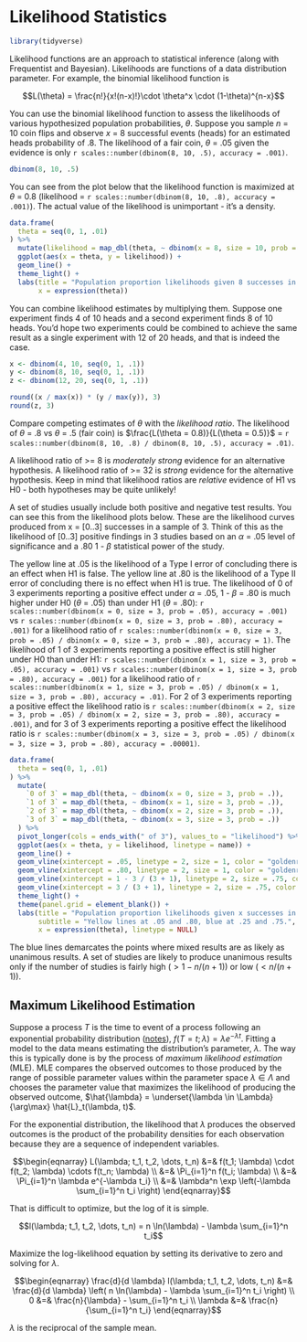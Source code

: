 # Likelihood Statistics

```r
library(tidyverse)
```

Likelihood functions are an approach to statistical inference (along with Frequentist and Bayesian). Likelihoods are functions of a data distribution parameter. For example, the binomial likelihood function is 

$$L(\theta) = \frac{n!}{x!(n-x)!}\cdot \theta^x \cdot (1-\theta)^{n-x}$$

You can use the binomial likelihood function to assess the likelihoods of various hypothesized population probabilities, $\theta$. Suppose you sample *n* = 10 coin flips and observe *x* = 8 successful events (heads) for an estimated heads probability of .8. The likelihood of a fair coin, $\theta$ = .05 given the evidence is only `r scales::number(dbinom(8, 10, .5), accuracy = .001)`.

```r
dbinom(8, 10, .5)
```

You can see from the plot below that the likelihood function is maximized at $\theta$ = 0.8 (likelihood = `r scales::number(dbinom(8, 10, .8), accuracy = .001)`). The actual value of the likelihood is unimportant - it's a density.

```r
data.frame(
  theta = seq(0, 1, .01)
) %>%
  mutate(likelihood = map_dbl(theta, ~ dbinom(x = 8, size = 10, prob = .))) %>%
  ggplot(aes(x = theta, y = likelihood)) +
  geom_line() +
  theme_light() +
  labs(title = "Population proportion likelihoods given 8 successes in sample of n = 10",
       x = expression(theta))
```

You can combine likelihood estimates by multiplying them. Suppose one experiment finds 4 of 10 heads and a second experiment finds 8 of 10 heads. You'd hope two experiments could be combined to achieve the same result as a single experiment with 12 of 20 heads, and that is indeed the case.

```r
x <- dbinom(4, 10, seq(0, 1, .1))
y <- dbinom(8, 10, seq(0, 1, .1))
z <- dbinom(12, 20, seq(0, 1, .1))

round((x / max(x)) * (y / max(y)), 3)
round(z, 3)
```

Compare competing estimates of $\theta$ with the *likelihood ratio*. The likelihood of $\theta$ = .8 vs $\theta$ = .5 (fair coin) is $\frac{L(\theta = 0.8)}{L(\theta = 0.5)}$ = `r scales::number(dbinom(8, 10, .8) / dbinom(8, 10, .5), accuracy = .01)`.

A likelihood ratio of >= 8 is *moderately strong* evidence for an alternative hypothesis. A likelihood ratio of >= 32 is *strong* evidence for the alternative hypothesis. Keep in mind that likelihood ratios are *relative* evidence of H1 vs H0 - both hypotheses may be quite unlikely!

A set of studies usually include both positive and negative test results. You can see this from the likelihood plots below. These are the likelihood curves produced from x = [0..3] successes in a sample of 3. Think of this as the likelihood of [0..3] positive findings in 3 studies based on an $\alpha$ = .05 level of significance and a .80 1 - $\beta$ statistical power of the study. 

The yellow line at .05 is the likelihood of a Type I error of concluding there is an effect when H1 is false. The yellow line at .80 is the likelihood of a Type II error of concluding there is no effect when H1 is true. The likelihood of 0 of 3 experiments reporting a positive effect under $\alpha$ = .05, 1 - $\beta$ = .80 is much higher under H0 ($\theta$ = .05) than under H1 ($\theta$ = .80): `r scales::number(dbinom(x = 0, size = 3, prob = .05), accuracy = .001)` vs `r scales::number(dbinom(x = 0, size = 3, prob = .80), accuracy = .001)` for a likelihood ratio of `r scales::number(dbinom(x = 0, size = 3, prob = .05) / dbinom(x = 0, size = 3, prob = .80), accuracy = 1)`. The likelihood of 1 of 3 experiments reporting a positive effect is still higher under H0 than under H1: `r scales::number(dbinom(x = 1, size = 3, prob = .05), accuracy = .001)` vs `r scales::number(dbinom(x = 1, size = 3, prob = .80), accuracy = .001)` for a likelihood ratio of `r scales::number(dbinom(x = 1, size = 3, prob = .05) / dbinom(x = 1, size = 3, prob = .80), accuracy = .01)`. For 2 of 3 experiments reporting a positive effect the likelihood ratio is `r scales::number(dbinom(x = 2, size = 3, prob = .05) / dbinom(x = 2, size = 3, prob = .80), accuracy = .001)`, and for 3 of 3 experiments reporting a positive effect the likelihood ratio is `r scales::number(dbinom(x = 3, size = 3, prob = .05) / dbinom(x = 3, size = 3, prob = .80), accuracy = .00001)`.

```r
data.frame(
  theta = seq(0, 1, .01)
) %>%
  mutate(
    `0 of 3` = map_dbl(theta, ~ dbinom(x = 0, size = 3, prob = .)),
    `1 of 3` = map_dbl(theta, ~ dbinom(x = 1, size = 3, prob = .)),
    `2 of 3` = map_dbl(theta, ~ dbinom(x = 2, size = 3, prob = .)),
    `3 of 3` = map_dbl(theta, ~ dbinom(x = 3, size = 3, prob = .))
  ) %>%
  pivot_longer(cols = ends_with(" of 3"), values_to = "likelihood") %>%
  ggplot(aes(x = theta, y = likelihood, linetype = name)) +
  geom_line() +
  geom_vline(xintercept = .05, linetype = 2, size = 1, color = "goldenrod") +
  geom_vline(xintercept = .80, linetype = 2, size = 1, color = "goldenrod") +
  geom_vline(xintercept = 1 - 3 / (3 + 1), linetype = 2, size = .75, color = "steelblue") +
  geom_vline(xintercept = 3 / (3 + 1), linetype = 2, size = .75, color = "steelblue") +
  theme_light() +
  theme(panel.grid = element_blank()) +
  labs(title = "Population proportion likelihoods given x successes in sample of n = 3",
       subtitle = "Yellow lines at .05 and .80, blue at .25 and .75.",
       x = expression(theta), linetype = NULL)
```

The blue lines demarcates the points where mixed results are as likely as unanimous results. A set of studies are likely to produce unanimous results only if the number of studies is fairly high $(\gt 1 - n / (n+1))$ or low $(< n / (n + 1))$. 

## Maximum Likelihood Estimation

Suppose a process $T$ is the time to event of a process following an exponential probability distribution ([notes](https://bookdown.org/mpfoley1973/probability/exponential.html)), $f(T = t; \lambda) = \lambda e^{-\lambda t}$. Fitting a model to the data means estimating the distribution's parameter, $\lambda$. The way this is typically done is by the process of *maximum likelihood estimation* (MLE). MLE compares the observed outcomes to those produced by the range of possible parameter values within the parameter space $\lambda \in \Lambda$ and chooses the parameter value that maximizes the likelihood of producing the observed outcome, $\hat{\lambda} = \underset{\lambda \in \Lambda}{\arg\max} \hat{L}_t(\lambda, t)$.

For the exponential distribution, the likelihood that $\lambda$ produces the observed outcomes is the product of the probability densities for each observation because they are a sequence of independent variables.

$$\begin{eqnarray}
L(\lambda; t_1, t_2, \dots, t_n) &=& f(t_1; \lambda) \cdot f(t_2; \lambda) \cdots f(t_n; \lambda) \\
&=& \Pi_{i=1}^n f(t_i; \lambda) \\
&=& \Pi_{i=1}^n \lambda e^{-\lambda t_i} \\
&=& \lambda^n \exp \left(-\lambda \sum_{i=1}^n t_i \right)
\end{eqnarray}$$

That is difficult to optimize, but the log of it is simple.

$$l(\lambda; t_1, t_2, \dots, t_n) = n \ln(\lambda) - \lambda \sum_{i=1}^n t_i$$

Maximize the log-likelihood equation by setting its derivative to zero and solving for $\lambda$.

$$\begin{eqnarray}
\frac{d}{d \lambda} l(\lambda; t_1, t_2, \dots, t_n) &=& \frac{d}{d \lambda} \left( n \ln(\lambda) - \lambda \sum_{i=1}^n t_i \right) \\
0 &=& \frac{n}{\lambda} - \sum_{i=1}^n t_i \\
\lambda &=& \frac{n}{\sum_{i=1}^n t_i}
\end{eqnarray}$$

$\lambda$ is the reciprocal of the sample mean.
